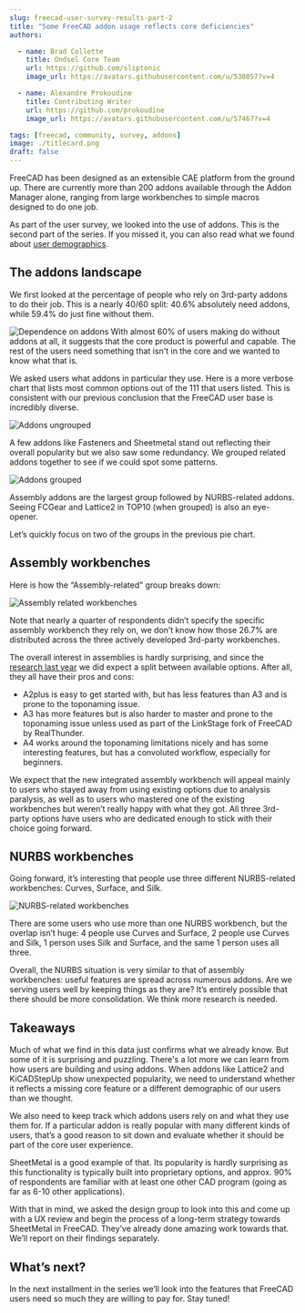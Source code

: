 ```yaml
---
slug: freecad-user-survey-results-part-2
title: "Some FreeCAD addon usage reflects core deficiencies"
authors:

  - name: Brad Collette
    title: Ondsel Core Team
    url: https://github.com/sliptonic
    image_url: https://avatars.githubusercontent.com/u/538057?v=4

  - name: Alexandre Prokoudine
    title: Contributing Writer
    url: https://github.com/prokoudine
    image_url: https://avatars.githubusercontent.com/u/57467?v=4

tags: [freecad, community, survey, addons]
image: ./titlecard.png
draft: false
---
```


FreeCAD has been designed as an extensible CAE platform from the ground up. There are currently more than 200 addons available through the Addon Manager alone, ranging from large workbenches to simple macros designed to do one job.

As part of the user survey, we looked into the use of addons. This is the second part of the series. If you missed it, you can also read what we found about [user demographics](https://ondsel.com/blog/freecad-user-survey-results-part-1/).

<!-- truncate -->

## The addons landscape

We first looked at the percentage of people who rely on 3rd-party addons to do their job. This is a nearly 40/60 split: 40.6% absolutely need addons, while 59.4% do just fine without them.

![Dependence on addons](dependence-on-addons.webp)
With almost 60% of users making do without addons at all, it suggests that the core product is powerful and capable. The rest of the users need something that isn't in the core and we wanted to know what that is.

We asked users what addons in particular they use. Here is a more verbose chart that lists most common options out of the 111 that users listed. This is consistent with our previous conclusion that the FreeCAD user base is incredibly diverse.

![Addons ungrouped](addons-ungrouped.webp)

A few addons like Fasteners and Sheetmetal stand out reflecting their overall popularity but we also saw some redundancy.  We grouped related addons together to see if we could spot some patterns.

![Addons grouped](addons-pie.webp)

Assembly addons are the largest group followed by NURBS-related addons. Seeing FCGear and Lattice2 in TOP10 (when grouped) is also an eye-opener.

Let’s quickly focus on two of the groups in the previous pie chart.

## Assembly workbenches

Here is how the “Assembly-related” group breaks down:

![Assembly related workbenches](assembly-related.webp)

Note that nearly a quarter of respondents didn’t specify the specific assembly workbench they rely on, we don’t know how those 26.7% are distributed across the three actively developed 3rd-party workbenches.

The overall interest in assemblies is hardly surprising, and since the [research last year](https://ondsel.com/blog/default-assembly-workbench-7/) we did expect a split between available options. After all, they all have their pros and cons:

* A2plus is easy to get started with, but has less features than A3 and is prone to the toponaming issue.
* A3 has more features but is also harder to master and prone to the toponaming issue unless used as part of the LinkStage fork of FreeCAD by RealThunder.
* A4 works around the toponaming limitations nicely and has some interesting features, but has a convoluted workflow, especially for beginners.

We expect that the new integrated assembly workbench will appeal mainly to users who stayed away from using existing options due to analysis paralysis, as well as to users who mastered one of the existing workbenches but weren’t really happy with what they got. All three 3rd-party options have users who are dedicated enough to stick with their choice going forward.

## NURBS workbenches

Going forward, it’s interesting that people use three different NURBS-related workbenches: Curves, Surface, and Silk.

![NURBS-related workbenches](nurbs-related.webp)

There are some users who use more than one NURBS workbench, but the overlap isn’t huge: 4 people use Curves and Surface, 2 people use Curves and Silk, 1 person uses Silk and Surface, and the same 1 person uses all three.

Overall, the NURBS situation is very similar to that of assembly workbenches: useful features are spread across numerous addons. Are we serving users well by keeping things as they are? It’s entirely possible that there should be more consolidation. We think more research is needed.

## Takeaways

Much of what we find in this data just confirms what we already know. But some of it is surprising and puzzling. There's a lot more we can learn from how users are building and using addons. When addons like Lattice2 and KiCADStepUp show unexpected popularity, we need to understand whether it reflects a missing core feature or a different demographic of our users than we thought.

We also need to keep track which addons users rely on and what they use them for. If a particular addon is really popular with many different kinds of users, that’s a good reason to sit down and evaluate whether it should be part of the core user experience.

SheetMetal is a good example of that. Its popularity is hardly surprising as this functionality is typically built into proprietary options, and approx. 90% of respondents are familiar with at least one other CAD program (going as far as 6-10 other applications).

With that in mind, we asked the design group to look into this and come up with a UX review and begin the process of a long-term strategy towards SheetMetal in FreeCAD. They’ve already done amazing work towards that. We’ll report on their findings separately.

## What’s next?

In the next installment in the series we’ll look into the features that FreeCAD users need so much they are willing to pay for. Stay tuned!
